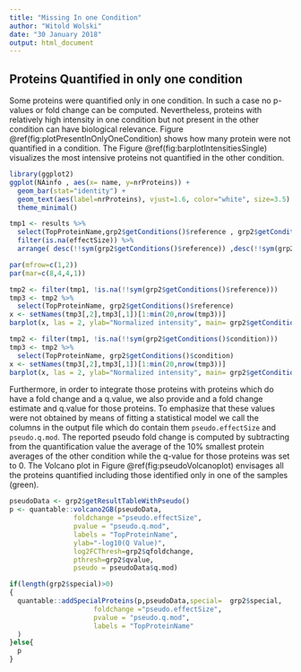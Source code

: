 ```yaml
---
title: "Missing In one Condition"
author: "Witold Wolski"
date: "30 January 2018"
output: html_document
---
```



## Proteins Quantified in only one condition

Some proteins were quantified only in one condition. In such a case no p-values or fold change can be computed. Nevertheless, proteins with relatively high intensity in one condition but not present in the other condition can have biological relevance. Figure @ref(fig:plotPresentInOnlyOneCondition) shows how many protein were not quantified in a condition. The Figure @ref(fig:barplotIntensitiesSingle) visualizes the most intensive proteins not quantified in the other condition.



```r
library(ggplot2)
ggplot(NAinfo , aes(x= name, y=nrProteins)) +
  geom_bar(stat="identity") +
  geom_text(aes(label=nrProteins), vjust=1.6, color="white", size=3.5) +
  theme_minimal()

```



```r
tmp1 <- results %>%
  select(TopProteinName,grp2$getConditions()$reference , grp2$getConditions()$condition,effectSize) %>%
  filter(is.na(effectSize)) %>%
  arrange( desc(!!sym(grp2$getConditions()$reference)) ,desc(!!sym(grp2$getConditions()$condition)) ) 

```


```r

par(mfrow=c(1,2))
par(mar=c(8,4,4,1))

tmp2 <- filter(tmp1, !is.na(!!sym(grp2$getConditions()$reference)))
tmp3 <- tmp2 %>%
  select(TopProteinName, grp2$getConditions()$reference)
x <- setNames(tmp3[,2],tmp3[,1])[1:min(20,nrow(tmp3))]
barplot(x, las = 2, ylab="Normalized intensity", main= grp2$getConditions()$reference,cex.names=0.7, border="lightblue")

tmp2 <- filter(tmp1, !is.na(!!sym(grp2$getConditions()$condition)))
tmp3 <- tmp2 %>%
  select(TopProteinName, grp2$getConditions()$condition)
x <- setNames(tmp3[,2],tmp3[,1])[1:min(20,nrow(tmp3))]
barplot(x, las = 2, ylab="Normalized intensity", main= grp2$getConditions()$condition,cex.names=0.7, border="lightblue")

```


Furthermore, in order to integrate those proteins with proteins which do have a fold change and a q.value, we also provide and a fold change estimate and q.value for those proteins. To emphasize that these values were not obtained by means of fitting a statistical model we call the columns in the output file which do contain them `pseudo.effectSize` and `pseudo.q.mod`. The reported pseudo fold change is computed by subtracting from the quantification value the average of the 10% smallest protein averages of the other condition while the q-value for those proteins was set to 0. The Volcano plot in Figure @ref(fig:pseudoVolcanoplot) envisages all the proteins quantified including those identified only in one of the samples (green). 




```r
pseudoData <- grp2$getResultTableWithPseudo()
p <- quantable::volcano2GB(pseudoData,
                foldchange ="pseudo.effectSize",
                pvalue = "pseudo.q.mod",
                labels = "TopProteinName", 
                ylab="-log10(Q Value)",
                log2FCThresh=grp2$qfoldchange,
                pthresh=grp2$qvalue,
                pseudo = pseudoData$q.mod)

if(length(grp2$special)>0)
{
  quantable::addSpecialProteins(p,pseudoData,special=  grp2$special,
                     foldchange ="pseudo.effectSize",
                     pvalue = "pseudo.q.mod",
                     labels = "TopProteinName"
  )
}else{
  p
}

```

